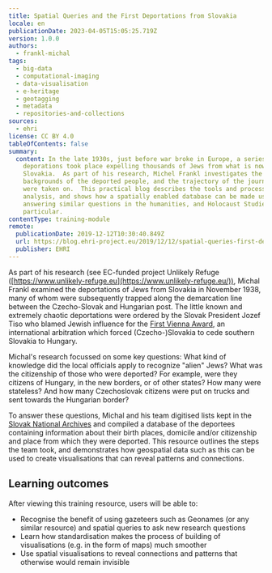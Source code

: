 ```yaml
---
title: Spatial Queries and the First Deportations from Slovakia
locale: en
publicationDate: 2023-04-05T15:05:25.719Z
version: 1.0.0
authors:
  - frankl-michal
tags:
  - big-data
  - computational-imaging
  - data-visualisation
  - e-heritage
  - geotagging
  - metadata
  - repositories-and-collections
sources:
  - ehri
license: CC BY 4.0
tableOfContents: false
summary:
  content: In the late 1930s, just before war broke in Europe, a series of chaotic
    deporations took place expelling thousands of Jews from what is now
    Slovakia.  As part of his research, Michel Frankl investigates the
    backgrounds of the deported people, and the trajectory of the journey they
    were taken on.  This practical blog describes the tools and processes of
    analysis, and shows how a spatially enabled database can be made useful for
    answering similar questions in the humanities, and Holocaust Studies in
    particular.
contentType: training-module
remote:
  publicationDate: 2019-12-12T10:30:40.849Z
  url: https://blog.ehri-project.eu/2019/12/12/spatial-queries-first-deportations-slovakia/
  publisher: EHRI
---
```

As part of his research (see EC-funded project Unlikely Refuge ([https://www.unlikely-refuge.eu](https://www.unlikely-refuge.eu/)), Michal Frankl examined the deportations of Jews from Slovakia in November 1938, many of whom were subsequently trapped along the demarcation line between the Czecho-Slovak and Hungarian post. The little known and extremely chaotic deportations were ordered by the Slovak President Jozef Tiso who blamed Jewish influence for the [First Vienna Award](https://en.wikipedia.org/wiki/First_Vienna_Award), an international arbitration which forced (Czecho-)Slovakia to cede southern Slovakia to Hungary.[](https://blog.ehri-project.eu/2019/12/12/spatial-queries-first-deportations-slovakia/#en-3886-1)

Michal's research focussed on some key questions: What kind of knowledge did the local officials apply to recognize "alien" Jews? What was the citizenship of those who were deported?  For example, were they citizens of Hungary, in the new borders, or of other states?  How many were stateless? And how many Czechoslovak citizens were put on trucks and sent towards the Hungarian border?

To answer these questions, Michal and his team digitised lists kept in the [Slovak National Archives](https://portal.ehri-project.eu/institutions/sk-003250) and compiled a database of the deportees containing information about their birth places, domicile and/or citizenship and place from which they were deported.  This resource outlines the steps the team took, and demonstrates how geospatial data such as this can be used to create visualisations that can reveal patterns and connections.

## L﻿earning outcomes

A﻿fter viewing this training resource, users will be able to:

* Recognise the benefit of using gazeteers such as Geonames (or any similar resource) and spatial queries to ask new research questions
* Learn how standardisation makes the process of building of visualisations (e.g. in the form of maps) much smoother
* Use spatial visualisations to reveal connections and patterns that otherwise would remain invisible
